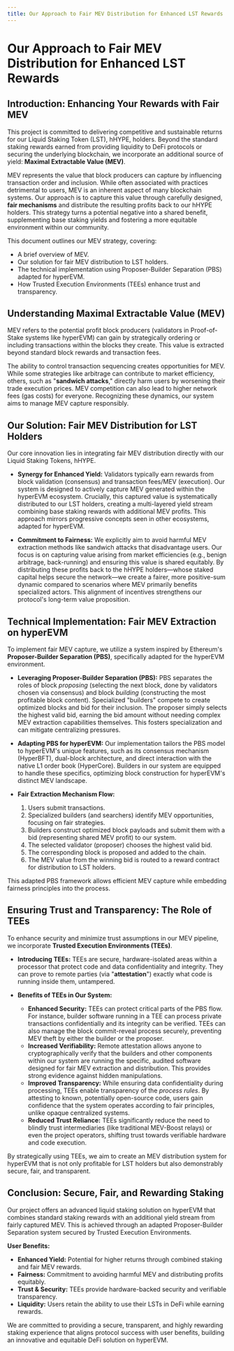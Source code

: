 ```yaml
---
title: Our Approach to Fair MEV Distribution for Enhanced LST Rewards
---
```


# Our Approach to Fair MEV Distribution for Enhanced LST Rewards

## Introduction: Enhancing Your Rewards with Fair MEV

This project is committed to delivering competitive and sustainable returns for our Liquid Staking Token (LST), hHYPE, holders. Beyond the standard staking rewards earned from providing liquidity to DeFi protocols or securing the underlying blockchain, we incorporate an additional source of yield: **Maximal Extractable Value (MEV)**.

MEV represents the value that block producers can capture by influencing transaction order and inclusion. While often associated with practices detrimental to users, MEV is an inherent aspect of many blockchain systems. Our approach is to capture this value through carefully designed, **fair mechanisms** and distribute the resulting profits back to our hHYPE holders. This strategy turns a potential negative into a shared benefit, supplementing base staking yields and fostering a more equitable environment within our community.

This document outlines our MEV strategy, covering:
* A brief overview of MEV.
* Our solution for fair MEV distribution to LST holders.
* The technical implementation using Proposer-Builder Separation (PBS) adapted for hyperEVM.
* How Trusted Execution Environments (TEEs) enhance trust and transparency.

## Understanding Maximal Extractable Value (MEV)

MEV refers to the potential profit block producers (validators in Proof-of-Stake systems like hyperEVM) can gain by strategically ordering or including transactions within the blocks they create. This value is extracted beyond standard block rewards and transaction fees.

The ability to control transaction sequencing creates opportunities for MEV. While some strategies like arbitrage can contribute to market efficiency, others, such as "**sandwich attacks**," directly harm users by worsening their trade execution prices. MEV competition can also lead to higher network fees (gas costs) for everyone. Recognizing these dynamics, our system aims to manage MEV capture responsibly.

## Our Solution: Fair MEV Distribution for LST Holders

Our core innovation lies in integrating fair MEV distribution directly with our Liquid Staking Tokens, hHYPE.

* **Synergy for Enhanced Yield:** Validators typically earn rewards from block validation (consensus) and transaction fees/MEV (execution). Our system is designed to actively capture MEV generated within the hyperEVM ecosystem. Crucially, this captured value is systematically distributed to our LST holders, creating a multi-layered yield stream combining base staking rewards with additional MEV profits. This approach mirrors progressive concepts seen in other ecosystems, adapted for hyperEVM.

* **Commitment to Fairness:** We explicitly aim to avoid harmful MEV extraction methods like sandwich attacks that disadvantage users. Our focus is on capturing value arising from market efficiencies (e.g., benign arbitrage, back-running) and ensuring this value is shared equitably. By distributing these profits back to the hHYPE holders—whose staked capital helps secure the network—we create a fairer, more positive-sum dynamic compared to scenarios where MEV primarily benefits specialized actors. This alignment of incentives strengthens our protocol's long-term value proposition.

## Technical Implementation: Fair MEV Extraction on hyperEVM

To implement fair MEV capture, we utilize a system inspired by Ethereum's **Proposer-Builder Separation (PBS)**, specifically adapted for the hyperEVM environment.

* **Leveraging Proposer-Builder Separation (PBS):** PBS separates the roles of block *proposing* (selecting the next block, done by validators chosen via consensus) and block *building* (constructing the most profitable block content). Specialized "builders" compete to create optimized blocks and bid for their inclusion. The proposer simply selects the highest valid bid, earning the bid amount without needing complex MEV extraction capabilities themselves. This fosters specialization and can mitigate centralizing pressures.

* **Adapting PBS for hyperEVM:** Our implementation tailors the PBS model to hyperEVM's unique features, such as its consensus mechanism (HyperBFT), dual-block architecture, and direct interaction with the native L1 order book (HyperCore). Builders in our system are equipped to handle these specifics, optimizing block construction for hyperEVM's distinct MEV landscape.

* **Fair Extraction Mechanism Flow:**
    1.  Users submit transactions.
    2.  Specialized builders (and searchers) identify MEV opportunities, focusing on fair strategies.
    3.  Builders construct optimized block payloads and submit them with a bid (representing shared MEV profit) to our system.
    4.  The selected validator (proposer) chooses the highest valid bid.
    5.  The corresponding block is proposed and added to the chain.
    6.  The MEV value from the winning bid is routed to a reward contract for distribution to LST holders.

This adapted PBS framework allows efficient MEV capture while embedding fairness principles into the process.

## Ensuring Trust and Transparency: The Role of TEEs

To enhance security and minimize trust assumptions in our MEV pipeline, we incorporate **Trusted Execution Environments (TEEs)**.

* **Introducing TEEs:** TEEs are secure, hardware-isolated areas within a processor that protect code and data confidentiality and integrity. They can prove to remote parties (via "**attestation**") exactly what code is running inside them, untampered.

* **Benefits of TEEs in Our System:**
    * **Enhanced Security:** TEEs can protect critical parts of the PBS flow. For instance, builder software running in a TEE can process private transactions confidentially and its integrity can be verified. TEEs can also manage the block commit-reveal process securely, preventing MEV theft by either the builder or the proposer.
    * **Increased Verifiability:** Remote attestation allows anyone to cryptographically verify that the builders and other components within our system are running the specific, audited software designed for fair MEV extraction and distribution. This provides strong evidence against hidden manipulations.
    * **Improved Transparency:** While ensuring data confidentiality during processing, TEEs enable transparency of the *process rules*. By attesting to known, potentially open-source code, users gain confidence that the system operates according to fair principles, unlike opaque centralized systems.
    * **Reduced Trust Reliance:** TEEs significantly reduce the need to blindly trust intermediaries (like traditional MEV-Boost relays) or even the project operators, shifting trust towards verifiable hardware and code execution.

By strategically using TEEs, we aim to create an MEV distribution system for hyperEVM that is not only profitable for LST holders but also demonstrably secure, fair, and transparent.

## Conclusion: Secure, Fair, and Rewarding Staking

Our project offers an advanced liquid staking solution on hyperEVM that combines standard staking rewards with an additional yield stream from fairly captured MEV. This is achieved through an adapted Proposer-Builder Separation system secured by Trusted Execution Environments.

**User Benefits:**
* **Enhanced Yield:** Potential for higher returns through combined staking and fair MEV rewards.
* **Fairness:** Commitment to avoiding harmful MEV and distributing profits equitably.
* **Trust & Security:** TEEs provide hardware-backed security and verifiable transparency.
* **Liquidity:** Users retain the ability to use their LSTs in DeFi while earning rewards.

We are committed to providing a secure, transparent, and highly rewarding staking experience that aligns protocol success with user benefits, building an innovative and equitable DeFi solution on hyperEVM.